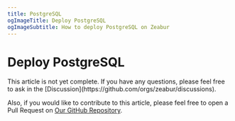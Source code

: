```yaml
---
title: PostgreSQL
ogImageTitle: Deploy PostgreSQL
ogImageSubtitle: How to deploy PostgreSQL on Zeabur
---
```



# Deploy PostgreSQL

<Callout>
  This article is not yet complete. If you have any questions, please feel free to ask in the [Discussion](https://github.com/orgs/zeabur/discussions).

  Also, if you would like to contribute to this article, please feel free to open a Pull Request on [Our GitHub Repository](https://github.com/zeabur/docs).
</Callout>
